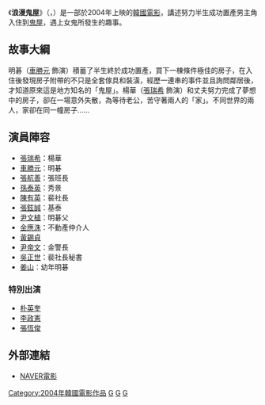{{noteTA
|T=zh:浪漫鬼屋;zh-tw:浪漫鬼屋; zh-hk:搵鬼同你玩; zh-cn:浪漫鬼屋;
|1=zh:浪漫鬼屋;zh-tw:浪漫鬼屋; zh-hk:搵鬼同你玩; zh-cn:浪漫鬼屋;
}}
{{Infobox Film
|片名        = 浪漫鬼屋
|電影原名    = {{lang|ko|귀신이 산다}}
|圖像        = [[File:Ghost_House_film_poster.jpg|250px]]
|圖像說明    = 
|導演        = [[金尚鎮|金尚鎮]]
|監製        = 
|製片        = 
|編劇        = 張載永
|劇本        = 
|故事        = 
|原著        = 
|旁白        = 
|統籌        = 
|主演        = {{ubl|[[張瑞希|張瑞希]]|[[車勝元|車勝元]]}}
|分級        = 
|副標題      = 
|主題曲      = 
|片頭曲      = 
|片尾曲      = 
|配樂        =
|攝影        = 
|剪輯        = 
|製片商      = 
|發行商      = 
|上映日期    = {{flagicon|KOR}} 2004年9月17日
|發行日期    =
|片長        = 123分鐘
|產地        = {{KOR}}
|語言        = [[韓語|韓語]]
|官方網站    = 
|預算        = 
|票房        = 
|前集        = 
|續集        = 
|中國大陸片名= 
|香港片名    = 搵鬼同你玩
|新馬片名    = 
|台灣片名    = 浪漫鬼屋
|sarft_id    = <!-- 公映許可號碼 -->
|amg_id      = <!-- AMG（All Media Guide）ID -->
|imdb_id     = <!-- IMDB（互聯網電影數據庫）ID -->
}}

《'''浪漫鬼屋'''》（{{lang-ko|귀신이산다}}，{{lang-en|''Ghost House''}}）是一部於2004年上映的[[韓國電影|韓國電影]]，講述努力半生成功置產男主角入住到[[鬼屋|鬼屋]]，遇上女鬼所發生的趣事。

== 故事大綱 ==
明碁（[[車勝元|車勝元]] 飾演）積蓄了半生終於成功置產，買下一棟條件極佳的房子，在入住後發現房子附帶的不只是全套傢具和裝潢，經歷一連串的事件並且詢問鄰居後，才知道原來這是地方知名的「鬼屋」。楊華（[[張瑞希|張瑞希]] 飾演）和丈夫努力完成了夢想中的房子，卻在一場意外失散，為等待老公，苦守著兩人的「家」。不同世界的兩人，家卻在同一幢房子……
== 演員陣容 ==
* [[張瑞希|張瑞希]]：楊華
* [[車勝元|車勝元]]：明碁
* [[張航善|張航善]]：張班長
* [[孫泰英|孫泰英]]：秀景
* [[陳有英|陳有英]]：裴社長
* [[張鉉誠|張鉉誠]]：基泰
* [[尹文植|尹文植]]：明碁父
* [[金應洙|金應洙]]：不動產仲介人
* [[黃錫貞|黃錫貞]]
* [[尹帝文|尹帝文]]：金警長
* [[吳正世|吳正世]]：裴社長秘書
* [[姜山_(韓國)|姜山]]：幼年明碁
=== 特別出演 ===
* [[朴英奎|朴英奎]]
* [[李政憲|李政憲]]
* [[張恆俊|張恆俊]]

== 外部連結 ==
*[http://movie.naver.com/movie/bi/mi/basic.nhn?code=38254 NAVER電影] {{Wayback|url=http://movie.naver.com/movie/bi/mi/basic.nhn?code=38254 |date=20210413124210 }}{{ko}}

[[Category:2004年韓國電影作品|Category:2004年韓國電影作品]]
[[Category:韓語電影|G]]
[[Category:韓國恐怖片|G]]
[[Category:韓國喜劇片|G]]